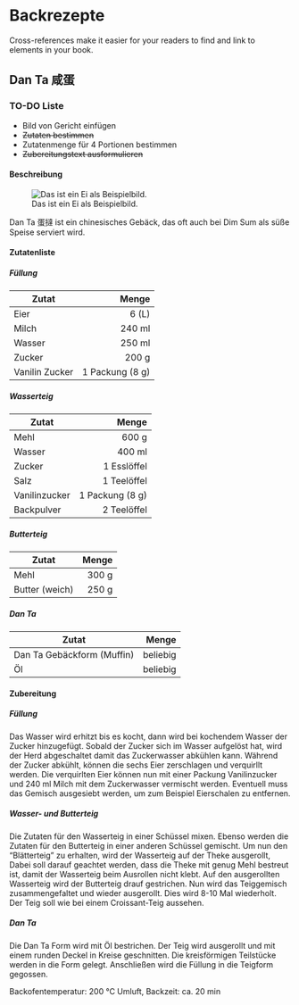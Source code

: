 # Backrezepte

Cross-references make it easier for your readers to find and link to elements in your book.

## Dan Ta 咸蛋

### TO-DO Liste

- Bild von Gericht einfügen
-  ~~Zutaten bestimmen~~
- Zutatenmenge für 4 Portionen bestimmen
- ~~Zubereitungstext ausformulieren~~



#### Beschreibung {-}

![Das ist ein Ei als Beispielbild.](img/example-egg.jpg)

Dan Ta 蛋撻 ist ein chinesisches Gebäck, das oft auch bei Dim Sum als süße Speise serviert wird. 

#### Zutatenliste {-}

##### Füllung {-}

Zutat | Menge 
---|---:
Eier | 6 (L)
Milch | 240 ml
Wasser | 250 ml
Zucker | 200 g
Vanilin Zucker | 1 Packung (8 g)

##### Wasserteig {-}

Zutat | Menge 
---|---:
Mehl | 600 g
Wasser | 400 ml
Zucker | 1 Esslöffel
Salz | 1 Teelöffel
Vanilinzucker | 1 Packung (8 g)
Backpulver | 2 Teelöffel

##### Butterteig {-}

Zutat | Menge 
---|---:
Mehl | 300 g
Butter (weich) | 250 g

##### Dan Ta {-}

Zutat | Menge 
---|---:
Dan Ta Gebäckform (Muffin) | beliebig
Öl | beliebig


#### Zubereitung {-}

##### Füllung {-}

Das Wasser wird erhitzt bis es kocht, dann wird bei kochendem Wasser der Zucker hinzugefügt. Sobald der Zucker sich im Wasser aufgelöst hat, wird der Herd abgeschaltet damit das Zuckerwasser abkühlen kann. Während der Zucker abkühlt, können die sechs Eier zerschlagen und verquirllt werden. Die verquirlten Eier können nun mit einer Packung Vanilinzucker und 240 ml Milch mit dem Zuckerwasser vermischt werden. Eventuell muss das Gemisch ausgesiebt werden, um zum Beispiel Eierschalen zu entfernen.

##### Wasser- und Butterteig {-}
Die Zutaten für den Wasserteig in einer Schüssel mixen. Ebenso werden die Zutaten für den Butterteig in einer anderen Schüssel gemischt. Um nun den "Blätterteig" zu erhalten, wird der Wasserteig auf der Theke ausgerollt, Dabei soll darauf geachtet werden, dass die Theke mit genug Mehl bestreut ist, damit der Wasserteig beim Ausrollen nicht klebt. Auf den ausgerollten Wasserteig wird der Butterteig drauf gestrichen. Nun wird das Teiggemisch zusammengefaltet und wieder ausgerollt. Dies wird  8-10 Mal wiederholt. Der Teig soll wie bei einem Croissant-Teig aussehen.


##### Dan Ta {-}
Die Dan Ta Form wird mit Öl bestrichen. Der Teig wird ausgerollt und mit einem runden Deckel in Kreise geschnitten. Die kreisförmigen Teilstücke werden in die Form gelegt. Anschließen wird die Füllung in die Teigform gegossen.

Backofentemperatur: 200 °C Umluft, Backzeit: ca. 20 min


